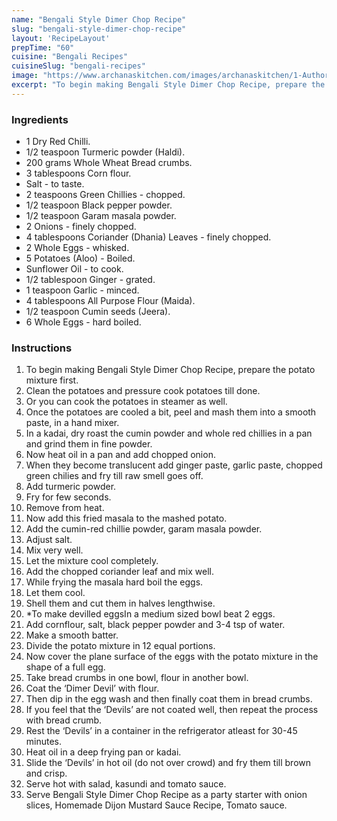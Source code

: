 ---
name: "Bengali Style Dimer Chop Recipe"
slug: "bengali-style-dimer-chop-recipe"
layout: 'RecipeLayout'
prepTime: "60"
cuisine: "Bengali Recipes"
cuisineSlug: "bengali-recipes"
image: "https://www.archanaskitchen.com/images/archanaskitchen/1-Author/pal.rini1-gmail.com/Bengali_Style_Dimer_Chop_Recipe.jpg"
excerpt: "To begin making Bengali Style Dimer Chop Recipe, prepare the potato mixture first"
---

### Ingredients

- 1 Dry Red Chilli.
- 1/2 teaspoon Turmeric powder (Haldi).
- 200 grams Whole Wheat Bread crumbs.
- 3 tablespoons Corn flour.
- Salt - to taste.
- 2 teaspoons Green Chillies - chopped.
- 1/2 teaspoon Black pepper powder.
- 1/2 teaspoon Garam masala powder.
- 2 Onions - finely chopped.
- 4 tablespoons Coriander (Dhania) Leaves - finely chopped.
- 2 Whole Eggs - whisked.
- 5 Potatoes (Aloo) - Boiled.
- Sunflower Oil - to cook.
- 1/2 tablespoon Ginger - grated.
- 1 teaspoon Garlic - minced.
- 4 tablespoons All Purpose Flour (Maida).
- 1/2 teaspoon Cumin seeds (Jeera).
- 6 Whole Eggs - hard boiled.

### Instructions

1. To begin making Bengali Style Dimer Chop Recipe, prepare the potato mixture first.
1. Clean the potatoes and pressure cook potatoes till done.
1. Or you can cook the potatoes in steamer as well.
1. Once the potatoes are cooled a bit, peel and mash them into a smooth paste, in a hand mixer.
1. In a kadai, dry roast the cumin powder and whole red chillies in a pan and grind them in fine powder.
1. Now heat oil in a pan and add chopped onion.
1. When they become translucent add ginger paste, garlic paste, chopped green chilies and fry till raw smell goes off.
1. Add turmeric powder.
1. Fry for few seconds.
1. Remove from heat.
1. Now add this fried masala to the mashed potato.
1. Add the cumin-red chillie powder, garam masala powder.
1. Adjust salt.
1. Mix very well.
1. Let the mixture cool completely.
1. Add the chopped coriander leaf and mix well.
1. While frying the masala hard boil the eggs.
1. Let them cool.
1. Shell them and cut them in halves lengthwise.
1. *To make devilled eggsIn a medium sized bowl beat 2 eggs.
1. Add cornflour, salt, black pepper powder and 3-4 tsp of water.
1. Make a smooth batter.
1. Divide the potato mixture in 12 equal portions.
1. Now cover the plane surface of the eggs with the potato mixture in the shape of a full egg.
1. Take bread crumbs in one bowl, flour in another bowl.
1. Coat the ‘Dimer Devil’ with flour.
1. Then dip in the egg wash and then finally coat them in bread crumbs.
1. If you feel that the ‘Devils’ are not coated well, then repeat the process with bread crumb.
1. Rest the ‘Devils’ in a container in the refrigerator atleast for 30-45 minutes.
1. Heat oil in a deep frying pan or kadai.
1. Slide the ‘Devils’ in hot oil (do not over crowd) and fry them till brown and crisp.
1. Serve hot with salad, kasundi and tomato sauce.
1. Serve Bengali Style Dimer Chop Recipe as a party starter with onion slices, Homemade Dijon Mustard Sauce Recipe, Tomato sauce.
